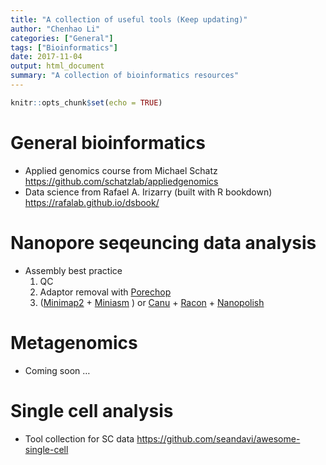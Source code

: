 ```yaml
---
title: "A collection of useful tools (Keep updating)"
author: "Chenhao Li"
categories: ["General"]
tags: ["Bioinformatics"]
date: 2017-11-04
output: html_document
summary: "A collection of bioinformatics resources"
---
```


```r
knitr::opts_chunk$set(echo = TRUE)
```
# General bioinformatics

 - Applied genomics course from Michael Schatz <https://github.com/schatzlab/appliedgenomics>
 - Data science from Rafael A. Irizarry (built with R bookdown) <https://rafalab.github.io/dsbook/>
 
# Nanopore seqeuncing data analysis

 - Assembly best practice
    1.  QC
    2. Adaptor removal with [Porechop](https://github.com/rrwick/Porechop)
    3. ([Minimap2](https://github.com/lh3/minimap2) + [Miniasm](https://github.com/lh3/miniasm) ) or [Canu](https://github.com/marbl/canu) + [Racon](https://github.com/isovic/racon) + [Nanopolish](https://github.com/jts/nanopolish)
 
# Metagenomics

 - Coming soon ...
 
# Single cell analysis
 - Tool collection for SC data <https://github.com/seandavi/awesome-single-cell>
 
 